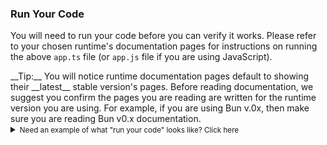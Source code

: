 
### Run Your Code

You will need to run your code before you can verify it works. Please refer to your chosen runtime's documentation pages for instructions on running the above `app.ts` file (or `app.js` file if you are using JavaScript).

<CalloutSilent>
__Tip:__ You will notice runtime documentation pages default to showing their __latest__ stable version's pages. Before reading documentation, we suggest you confirm the pages you are reading are written for the runtime version you are using. For example, if you are using Bun v.0x, then make sure you are reading Bun v0.x documentation.
</CalloutSilent>

<details>
<summary><small>Need an example of what "run your code" looks like? Click here</small></summary>
<p className="nx-mt-6 px-5 nx-leading-7">As an example, if you are using Deno v1.37.x, running the above `app.ts` file would look like:</p>
<div className="nx-mt-6 px-5">
```bash filename="Terminal"
deno run --alow-net app.ts
```
</div>
</details>
